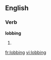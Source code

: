 ==English==

===Verb===
'''lobbing'''
# {{present participle of|lob}}

[[fr:lobbing]]
[[vi:lobbing]]
